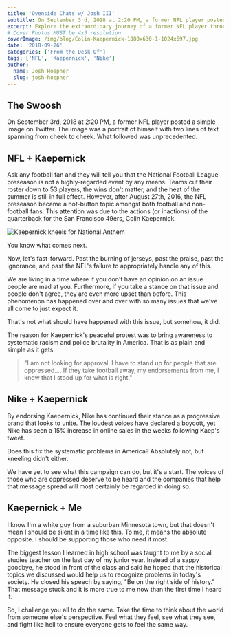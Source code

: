 ```yaml
---
title: 'Ovenside Chats w/ Josh III'
subtitle: On September 3rd, 2018 at 2:20 PM, a former NFL player posted a simple image on Twitter. The image was a portrait of himself with two lines of text spanning from cheek to cheek. What followed was unprecedented.
excerpt: Explore the extraordinary journey of a former NFL player through Ovenside Chats w/ Josh III, delving into his impactful image and its unprecedented aftermath.
# Cover Photos MUST be 4x3 resolution
coverImage: /img/blog/Colin-Kaepernick-1080x630-1-1024x597.jpg
date: '2018-09-26'
categories: ['From the Desk Of']
tags: ['NFL', 'Kaepernick', 'Nike']
author:
  name: Josh Hoepner
  slug: josh-hoepner
---
```


## The Swoosh

On September 3rd, 2018 at 2:20 PM, a former NFL player posted a simple image on Twitter. The image was a portrait of himself with two lines of text spanning from cheek to cheek. What followed was unprecedented.

## NFL + Kaepernick

Ask any football fan and they will tell you that the National Football League preseason is not a highly-regarded event by any means. Teams cut their roster down to 53 players, the wins don't matter, and the heat of the summer is still in full effect. However, after August 27th, 2016, the NFL preseason became a hot-button topic amongst both football and non-football fans. This attention was due to the actions (or inactions) of the quarterback for the San Francisco 49ers, Colin Kaepernick.

![Kaepernick kneels for National Anthem](https://cdn.pixelbakery.com/img/blog/160912_SNUT_Kaepernick-Anthem.jpg.CROP_.promo-xlarge2-1024x731.jpg)

You know what comes next.

Now, let's fast-forward. Past the burning of jerseys, past the praise, past the ignorance, and past the NFL's failure to appropriately handle any of this.

We are living in a time where if you don't have an opinion on an issue people are mad at you. Furthermore, if you take a stance on that issue and people don't agree, they are even more upset than before. This phenomenon has happened over and over with so many issues that we've all come to just expect it.

That's not what should have happened with this issue, but somehow, it did.

The reason for Kaepernick's peaceful protest was to bring awareness to systematic racism and police brutality in America. That is as plain and simple as it gets.

> "I am not looking for approval. I have to stand up for people that are oppressed.... If they take football away, my endorsements from me, I know that I stood up for what is right."

## Nike + Kaepernick

By endorsing Kaepernick, Nike has continued their stance as a progressive brand that looks to unite. The loudest voices have declared a boycott, yet Nike has seen a 15% increase in online sales in the weeks following Kaep's tweet.

Does this fix the systematic problems in America? Absolutely not, but kneeling didn't either.

We have yet to see what this campaign can do, but it's a start. The voices of those who are oppressed deserve to be heard and the companies that help that message spread will most certainly be regarded in doing so.

## Kaepernick + Me

I know I'm a white guy from a suburban Minnesota town, but that doesn't mean I should be silent in a time like this. To me, it means the absolute opposite. I should be supporting those who need it most.

The biggest lesson I learned in high school was taught to me by a social studies teacher on the last day of my junior year. Instead of a sappy goodbye, he stood in front of the class and said he hoped that the historical topics we discussed would help us to recognize problems in today's society. He closed his speech by saying, "Be on the right side of history." That message stuck and it is more true to me now than the first time I heard it.

So, I challenge you all to do the same. Take the time to think about the world from someone else's perspective. Feel what they feel, see what they see, and fight like hell to ensure everyone gets to feel the same way.
